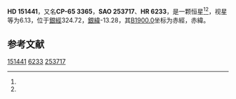 {{Starbox begin
| name = HD 151441
}}
{{Starbox observe
| epoch = [[J2000.0|J2000.0]]
| constell = {{星座名待查}}<ref name=SIMBAD>{{cite web
 | url=http://simbad.u-strasbg.fr/simbad/sim-id?Ident=HR+6233
 | title=Pulsating variable Star
 | publisher=Centre de Données astronomiques de Strasbourg
 | work=SIMBAD
 | accessdate=2012-07-13
 | archive-date=2016-03-17
 | archive-url=https://web.archive.org/web/20160317114958/http://simbad.u-strasbg.fr/simbad/sim-id?Ident=HR+6233
 | dead-url=no
 }}</ref><ref name=DATA>{{cite web
 | url=http://vizier.u-strasbg.fr/viz-bin/VizieR-5?-out.add=.&-source=5050&-corr=PK=HR&-out.max=9999&HR=6233
 | title=VizieR Detailed Page
 | accessdate=2012-07-13
 | archive-date=2016-03-05
 | archive-url=https://web.archive.org/web/20160305002129/http://vizier.u-strasbg.fr/viz-bin/VizieR-5?-out.add=.&-source=5050&-corr=PK=HR&-out.max=9999&HR=6233
 | dead-url=no
 }}</ref>
| 星官 = 
| ra = {{RA|16|51|53.9}}<ref name=SIMBAD /><ref name=DATA />
| dec = {{DEC|-65|22|32}}<ref name=SIMBAD /><ref name=DATA />
| appmag_v = 6.13<ref name=SIMBAD /><ref name=DATA />
}}
{{Starbox character
| class = B8II-III<ref name=SIMBAD /><ref name=DATA />
| b-v = -0.02<ref name=SIMBAD /><ref name=DATA />
| u-b = -0.28<ref name=SIMBAD /><ref name=DATA />
| r-i = <ref name=SIMBAD /><ref name=DATA />
| variable = 
}}
{{Starbox astrometry
| radial_v = -0.28
| prop_mo_ra = -10
| parallax = 
| p_error = 
}}
{{Starbox catalog
| names =CP-65 3365，[[SAO星表|SAO]] 253717，[[HD星表|HD]] 151441，[[HR星表|HR]] 6233}}
{{Starbox reference |Simbad=HR+6233}}
{{Starbox end}}

'''HD 151441'''，又名'''CP-65 3365'''，'''SAO 253717'''、'''HR 6233'''，是一颗恒星<ref name=SIMBAD /><ref name=DATA />，视星等为6.13，位于[[銀道座標系|銀經]]324.72，[[銀道座標系|銀緯]]-13.28，其[[B1900.0|B1900.0]]坐标为赤經{{RA|16|42|10.7}}，赤緯{{DEC|-65|-13.28|3}}。

== 参考文献 ==
{{reflist}}

{{star-stub}}

[[Category:HD和HDE天體|151441]]
[[Category:HR天體|6233]]
[[Category:SAO天體|253717]]